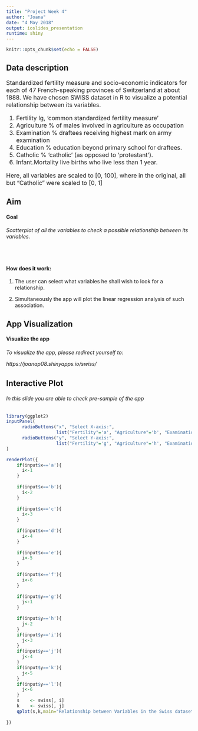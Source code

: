 ---
title: "Project Week 4"
author: "Joana"
date: "4 May 2018"
output: ioslides_presentation
runtime: shiny
---

```{r setup, include=FALSE}
knitr::opts_chunk$set(echo = FALSE)
```

## Data description
<font size="3">
Standardized fertility measure and socio-economic indicators for each of 47 French-speaking provinces of Switzerland at about 1888.
We have chosen SWISS dataset in R to visualize a potential relationship between its variables. 

1. Fertility	Ig, 'common standardized fertility measure'
2. Agriculture	% of males involved in agriculture as occupation
3. Examination	% draftees receiving highest mark on army examination
4. Education	% education beyond primary school for draftees.
5. Catholic	% 'catholic' (as opposed to 'protestant').
6. Infant.Mortality	live births who live less than 1 year.

Here, all variables are scaled to [0, 100], where in the original, all but "Catholic" were scaled to [0, 1]
</font>

## Aim
<h4>
**Goal**
</h4>
<h6>
Scatterplot of all the variables to check a possible relationship between its variables.
</h6>
<br>
<h4>
**How does it work:**
</h4>
</h6>
1. The user can select what variables he shall wish to look for a relationship.

2. Simultaneously the app will plot the linear regression analysis of such association.
</h6>

## App Visualization
<h4>
**Visualize the app**
</h4>

<h6>
To visualize the app, please redirect yourself to:

https://joanap08.shinyapps.io/swiss/
</h6>

## Interactive Plot
<h6>
In this  slide you are able to check pre-sample of the app
</h6>
```{r swiss}
library(ggplot2)
inputPanel(
      radioButtons("x", "Select X-axis:",
                   list("Fertility"='a', "Agriculture"='b', "Examination"='c', "Education"='d',"Catholic"='e',"Infant.Mortality"='f')),
      radioButtons("y", "Select Y-axis:",
                   list("Fertility"='g', "Agriculture"='h', "Examination"='i', "Education"='j',"Catholic"='k',"Infant.Mortality"='l'))
)

renderPlot({
    if(input$x=='a'){
      i<-1
    }
    
    if(input$x=='b'){
      i<-2
    }
    
    if(input$x=='c'){
      i<-3
    }
    
    if(input$x=='d'){
      i<-4
    }
    
    if(input$x=='e'){
      i<-5
    }
    
    if(input$x=='f'){
      i<-6
    }
    
    if(input$y=='g'){
      j<-1
    }
    
    if(input$y=='h'){
      j<-2
    }
    if(input$y=='i'){
      j<-3
    }
    if(input$y=='j'){
      j<-4
    }
    if(input$y=='k'){
      j<-5
    }
    if(input$y=='l'){
      j<-6
    }
    s    <- swiss[, i]
    k    <- swiss[, j]
    qplot(s,k,main="Relationship between Variables in the Swiss dataset",geom=c("point", "smooth"),xlab ="",ylab="" )
  
})

```


